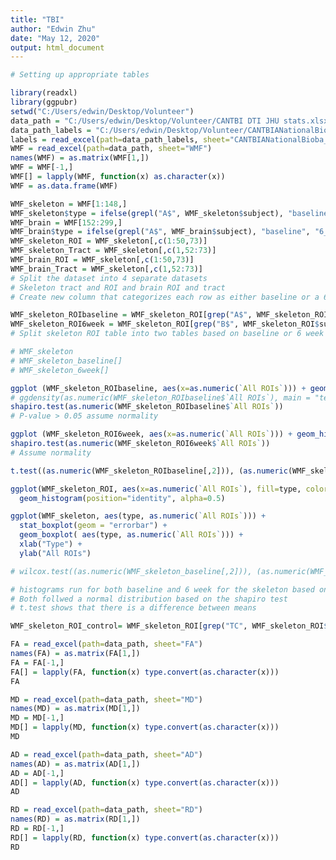 ```yaml
---
title: "TBI"
author: "Edwin Zhu"
date: "May 12, 2020"
output: html_document
---
```


```r
# Setting up appropriate tables

library(readxl)
library(ggpubr)
setwd("C:/Users/edwin/Desktop/Volunteer")
data_path = "C:/Users/edwin/Desktop/Volunteer/CANTBI DTI JHU stats.xlsx"
data_path_labels = "C:/Users/edwin/Desktop/Volunteer/CANTBIANationalBioba_DATA_LABELS_2020-01-13_0952"
labels = read_excel(path=data_path_labels, sheet="CANTBIANationalBioba_DATA_LABEL")
WMF = read_excel(path=data_path, sheet="WMF")
names(WMF) = as.matrix(WMF[1,])
WMF = WMF[-1,]
WMF[] = lapply(WMF, function(x) as.character(x))
WMF = as.data.frame(WMF)

WMF_skeleton = WMF[1:148,]
WMF_skeleton$type = ifelse(grepl("A$", WMF_skeleton$subject), "baseline", "6_week")
WMF_brain = WMF[152:299,]
WMF_brain$type = ifelse(grepl("A$", WMF_brain$subject), "baseline", "6_week")
WMF_skeleton_ROI = WMF_skeleton[,c(1:50,73)]
WMF_skeleton_Tract = WMF_skeleton[,c(1,52:73)]
WMF_brain_ROI = WMF_skeleton[,c(1:50,73)]
WMF_brain_Tract = WMF_skeleton[,c(1,52:73)]
# Split the dataset into 4 separate datasets
# Skeleton tract and ROI and brain ROI and tract
# Create new column that categorizes each row as either baseline or a 6 week patient

WMF_skeleton_ROIbaseline = WMF_skeleton_ROI[grep("A$", WMF_skeleton_ROI$subject),]
WMF_skeleton_ROI6week = WMF_skeleton_ROI[grep("B$", WMF_skeleton_ROI$subject),]
# Split skeleton ROI table into two tables based on baseline or 6 week

# WMF_skeleton
# WMF_skeleton_baseline[]
# WMF_skeleton_6week[]
```

```r
ggplot (WMF_skeleton_ROIbaseline, aes(x=as.numeric(`All ROIs`))) + geom_histogram(color="black", fill="white")
# ggdensity(as.numeric(WMF_skeleton_ROIbaseline$`All ROIs`), main = "test")
shapiro.test(as.numeric(WMF_skeleton_ROIbaseline$`All ROIs`))
# P-value > 0.05 assume normality

ggplot (WMF_skeleton_ROI6week, aes(x=as.numeric(`All ROIs`))) + geom_histogram(color="black", fill="white")
shapiro.test(as.numeric(WMF_skeleton_ROI6week$`All ROIs`))
# Assume normality

t.test((as.numeric(WMF_skeleton_ROIbaseline[,2])), (as.numeric(WMF_skeleton_ROI6week[,2])))

ggplot(WMF_skeleton_ROI, aes(x=as.numeric(`All ROIs`), fill=type, color=type)) +
  geom_histogram(position="identity", alpha=0.5)

ggplot(WMF_skeleton, aes(type, as.numeric(`All ROIs`))) +
  stat_boxplot(geom = "errorbar") + 
  geom_boxplot( aes(type, as.numeric(`All ROIs`))) +    
  xlab("Type") + 
  ylab("All ROIs")

# wilcox.test((as.numeric(WMF_skeleton_baseline[,2])), (as.numeric(WMF_skeleton_6week[,2])))

# histograms run for both baseline and 6 week for the skeleton based on all ROIs
# Both follwed a normal distribution based on the shapiro test
# t.test shows that there is a difference between means 
```

```r
WMF_skeleton_ROI_control= WMF_skeleton_ROI[grep("TC", WMF_skeleton_ROI$subject),]
```


```r
FA = read_excel(path=data_path, sheet="FA")
names(FA) = as.matrix(FA[1,])
FA = FA[-1,]
FA[] = lapply(FA, function(x) type.convert(as.character(x)))
FA

MD = read_excel(path=data_path, sheet="MD")
names(MD) = as.matrix(MD[1,])
MD = MD[-1,]
MD[] = lapply(MD, function(x) type.convert(as.character(x)))
MD

AD = read_excel(path=data_path, sheet="AD")
names(AD) = as.matrix(AD[1,])
AD = AD[-1,]
AD[] = lapply(AD, function(x) type.convert(as.character(x)))
AD

RD = read_excel(path=data_path, sheet="RD")
names(RD) = as.matrix(RD[1,])
RD = RD[-1,]
RD[] = lapply(RD, function(x) type.convert(as.character(x)))
RD
```